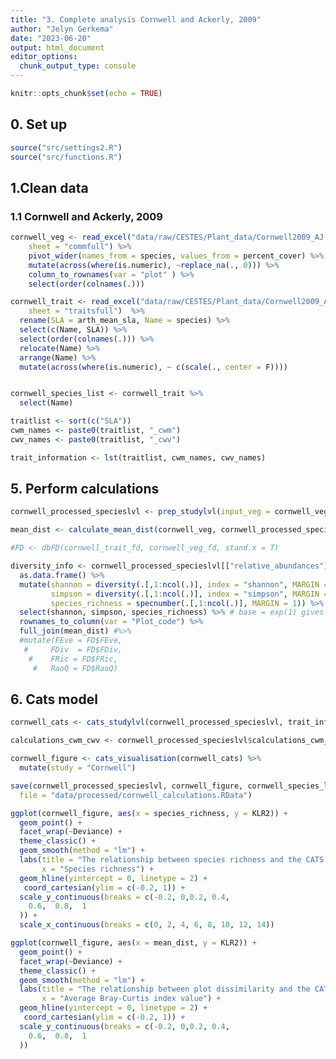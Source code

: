 ```yaml
---
title: "3. Complete analysis Cornwell and Ackerly, 2009"
author: "Jelyn Gerkema"
date: "2023-06-20"
output: html_document
editor_options: 
  chunk_output_type: console
---
```


```r
knitr::opts_chunk$set(echo = TRUE)

```

## 0. Set up
```r
source("src/settings2.R")
source("src/functions.R")

```

## 1.Clean data


### 1.1 Cornwell and Ackerly, 2009
```r

cornwell_veg <- read_excel("data/raw/CESTES/Plant_data/Cornwell2009_AJ.xlsx", 
    sheet = "commfull") %>%
    pivot_wider(names_from = species, values_from = percent_cover) %>%
    mutate(across(where(is.numeric), ~replace_na(., 0))) %>%
    column_to_rownames(var = "plot" ) %>%
    select(order(colnames(.)))

cornwell_trait <- read_excel("data/raw/CESTES/Plant_data/Cornwell2009_AJ.xlsx", 
    sheet = "traitsfull")  %>%
  rename(SLA = arth_mean_sla, Name = species) %>%
  select(c(Name, SLA)) %>%
  select(order(colnames(.))) %>%
  relocate(Name) %>%
  arrange(Name) %>%
  mutate(across(where(is.numeric), ~ c(scale(., center = F)))) 


cornwell_species_list <- cornwell_trait %>% 
  select(Name)

traitlist <- sort(c("SLA"))
cwm_names <- paste0(traitlist, "_cwm")
cwv_names <- paste0(traitlist, "_cwv")

trait_information <- lst(traitlist, cwm_names, cwv_names)


``` 


## 5. Perform calculations
```r

cornwell_processed_specieslvl <- prep_studylvl(input_veg = cornwell_veg, input_trait = cornwell_trait, cutoff_value =  0.8, trait_information = trait_information)

mean_dist <- calculate_mean_dist(cornwell_veg, cornwell_processed_specieslvl)

#FD <- dbFD(cornwell_trait_fd, cornwell_veg_fd, stand.x = T)

diversity_info <- cornwell_processed_specieslvl[["relative_abundances"]][["matrix4traits_prop"]] %>% 
  as.data.frame() %>% 
  mutate(shannon = diversity(.[,1:ncol(.)], index = "shannon", MARGIN = 1, base = exp(1)),
         simpson = diversity(.[,1:ncol(.)], index = "simpson", MARGIN = 1, base =exp(1)),
         species_richness = specnumber(.[,1:ncol(.)], MARGIN = 1)) %>%
  select(shannon, simpson, species_richness) %>% # base = exp(1) gives the shannon index a log e base
  rownames_to_column(var = "Plot_code") %>%
  full_join(mean_dist) #%>%
  #mutate(FEve = FD$FEve,
   #     FDiv  = FD$FDiv,
    #    FRic = FD$FRic,
     #   RaoQ = FD$RaoQ)

```



## 6. Cats model
```r

cornwell_cats <- cats_studylvl(cornwell_processed_specieslvl, trait_information)

calculations_cwm_cwv <- cornwell_processed_specieslvl$calculations_cwm_cwv

cornwell_figure <- cats_visualisation(cornwell_cats) %>%
  mutate(study = "Cornwell")

save(cornwell_processed_specieslvl, cornwell_figure, cornwell_species_list, 
  file = "data/processed/cornwell_calculations.RData") 

ggplot(cornwell_figure, aes(x = species_richness, y = KLR2)) +
  geom_point() +
  facet_wrap(~Deviance) + 
  theme_classic() +
  geom_smooth(method = "lm") + 
  labs(title = "The relationship between species richness and the CATS decomposition - Cornwell and Ackerly, 2009",
       x = "Species richness") +
  geom_hline(yintercept = 0, linetype = 2) +
   coord_cartesian(ylim = c(-0.2, 1)) +
  scale_y_continuous(breaks = c(-0.2, 0,0.2, 0.4, 
    0.6,  0.8,  1
  )) +
  scale_x_continuous(breaks = c(0, 2, 4, 6, 8, 10, 12, 14))

ggplot(cornwell_figure, aes(x = mean_dist, y = KLR2)) +
  geom_point() +
  facet_wrap(~Deviance) + 
  theme_classic() +
  geom_smooth(method = "lm") + 
  labs(title = "The relationship between plot dissimilarity and the CATS decomposition - Cornwell and Ackerly, 2009",
       x = "Average Bray-Curtis index value") +
  geom_hline(yintercept = 0, linetype = 2) +
   coord_cartesian(ylim = c(-0.2, 1)) +
  scale_y_continuous(breaks = c(-0.2, 0,0.2, 0.4, 
    0.6,  0.8,  1
  )) 



```
